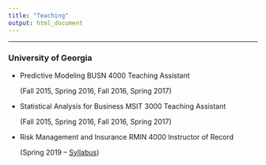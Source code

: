 ```yaml
---
title: "Teaching"
output: html_document
---
```

**************
### University of Georgia

- Predictive Modeling BUSN 4000 Teaching Assistant

    (Fall 2015, Spring 2016, Fall 2016, Spring 2017)

- Statistical Analysis for Business MSIT 3000 Teaching Assistant 
  
    (Fall 2015, Spring 2016, Fall 2016, Spring 2017)
    
- Risk Management and Insurance RMIN 4000 Instructor of Record

    (Spring 2019 -- [Syllabus](https://drive.google.com/file/d/1J2mYaTuITbFIBi3Zjeq5KfuJ5GHRBVCp/view?usp=sharing))

